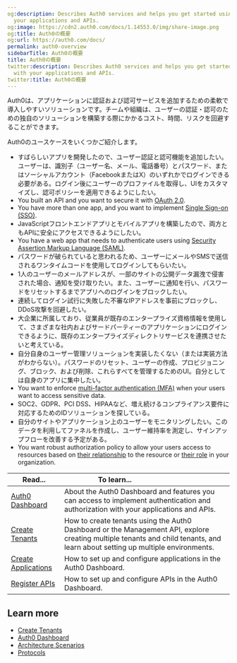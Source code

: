 ```yaml
---
og:description: Describes Auth0 services and helps you get started using them with
  your applications and APIs.
og:image: https://cdn2.auth0.com/docs/1.14553.0/img/share-image.png
og:title: Auth0の概要
og:url: https://auth0.com/docs/
permalink: auth0-overview
sidebarTitle: Auth0の概要
title: Auth0の概要
twitter:description: Describes Auth0 services and helps you get started using them
  with your applications and APIs.
twitter:title: Auth0の概要
---
```


Auth0は、アプリケーションに認証および認可サービスを追加するための柔軟で導入しやすいソリューションです。チームや組織は、ユーザーの認証・認可のための独自のソリューションを構築する際にかかるコスト、時間、リスクを回避することができます。

Auth0のユースケースをいくつかご紹介します。

* すばらしいアプリを開発したので、ユーザー認証と認可機能を追加したい。ユーザーは、識別子（ユーザー名、メール、電話番号）とパスワード、またはソーシャルアカウント（FacebookまたはX）のいずれかでログインできる必要がある。ログイン後にユーザーのプロファイルを取得し、UIをカスタマイズし、認可ポリシーを適用できるようにしたい。
* You built an API and you want to secure it with [OAuth 2.0](/docs/authenticate/protocols/oauth).
* You have more than one app, and you want to implement [Single Sign-on (SSO)](/docs/authenticate/single-sign-on).
* JavaScriptフロントエンドアプリとモバイルアプリを構築したので、両方ともAPIに安全にアクセスできるようにしたい。
* You have a web app that needs to authenticate users using [Security Assertion Markup Language (SAML)](/docs/authenticate/protocols/saml/saml-configuration).
* パスワードが破られていると思われるため、ユーザーにメールやSMSで送信されるワンタイムコードを使用してログインしてもらいたい。
* 1人のユーザーのメールアドレスが、一部のサイトの公開データ漏洩で侵害された場合、通知を受け取りたい。また、ユーザーに通知を行い、パスワードをリセットするまでアプリへのログインをブロックしたい。
* 連続してログイン試行に失敗した不審なIPアドレスを事前にブロックし、DDoS攻撃を回避したい。
* 大企業に所属しており、従業員が既存のエンタープライズ資格情報を使用して、さまざまな社内およびサードパーティーのアプリケーションにログインできるように、既存のエンタープライズディレクトリサービスを連携させたいと考えている。
* 自分自身のユーザー管理ソリューションを実装したくない（または実装方法がわからない）。パスワードのリセット、ユーザーの作成、プロビジョニング、ブロック、および削除、これらすべてを管理するためのUI。自分としては自身のアプリに集中したい。
* You want to enforce [multi-factor authentication (MFA)](/docs/secure/multi-factor-authentication) when your users want to access sensitive data.
* SOC2、GDPR、PCI DSS、HIPAAなど、増え続けるコンプライアンス要件に対応するためのIDソリューションを探している。
* 自分のサイトやアプリケーション上のユーザーをモニタリングしたい。このデータを利用してファネルを作成し、ユーザー維持率を測定し、サインアップフローを改善する予定がある。
* You want robust authorization policy to allow your users access to resources based on [their relationship](https://docs.fga.dev/authorization-concepts) to the resource or [their role](/docs/manage-users/access-control/rbac) in your organization.

<table class="table"><thead>
<tr>
<th><strong>Read...</strong></th>
<th><strong>To learn...</strong>                                </th>
</tr>
</thead>
<tbody>
<tr>
<td><a href="/docs/get-started/auth0-overview/dashboard">Auth0 Dashboard</a></td>
<td>About the Auth0 Dashboard and features you can access to implement authentication and authorization with your applications and APIs.</td>
</tr>
<tr>
<td><a href="/docs/get-started/auth0-overview/create-tenants">Create Tenants</a></td>
<td>How to create tenants using the Auth0 Dashboard or the Management API, explore creating multiple tenants and child tenants, and learn about setting up multiple environments.</td>
</tr>
<tr>
<td><a href="/docs/get-started/auth0-overview/create-applications">Create Applications</a></td>
<td>How to set up and configure applications in the Auth0 Dashboard.</td>
</tr>
<tr>
<td><a href="/docs/get-started/auth0-overview/set-up-apis">Register APIs</a></td>
<td>How to set up and configure APIs in the Auth0 Dashboard.</td>
</tr>
</tbody>
</table>

## Learn more

* [Create Tenants](/docs/get-started/auth0-overview/create-tenants)
* [Auth0 Dashboard](/docs/get-started/auth0-overview/dashboard)
* [Architecture Scenarios](/docs/get-started/architecture-scenarios)
* [Protocols](/docs/authenticate/protocols)